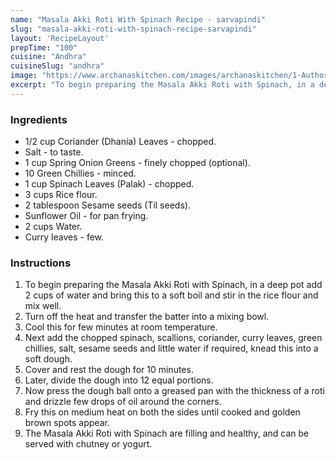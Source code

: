 ---
name: "Masala Akki Roti With Spinach Recipe - sarvapindi"
slug: "masala-akki-roti-with-spinach-recipe-sarvapindi"
layout: 'RecipeLayout'
prepTime: "100"
cuisine: "Andhra"
cuisineSlug: "andhra"
image: "https://www.archanaskitchen.com/images/archanaskitchen/1-Author/Swapna/Greens_Sarvapindi_.jpg"
excerpt: "To begin preparing the Masala Akki Roti with Spinach, in a deep pot add 2 cups of water and bring this to a soft boil and stir in the rice flour and mix well"
---

### Ingredients

- 1/2 cup Coriander (Dhania) Leaves - chopped.
- Salt - to taste.
- 1 cup Spring Onion Greens - finely chopped (optional).
- 10 Green Chillies - minced.
- 1 cup Spinach Leaves (Palak) - chopped.
- 3 cups Rice flour.
- 2 tablespoon Sesame seeds (Til seeds).
- Sunflower Oil - for pan frying.
- 2 cups Water.
- Curry leaves - few.

### Instructions

1. To begin preparing the Masala Akki Roti with Spinach, in a deep pot add 2 cups of water and bring this to a soft boil and stir in the rice flour and mix well.
1. Turn off the heat and transfer the batter into a mixing bowl.
1. Cool this for few minutes at room temperature.
1. Next add the chopped spinach, scallions, coriander, curry leaves, green chillies, salt, sesame seeds and little water if required, knead this into a soft dough.
1. Cover and rest the dough for 10 minutes.
1. Later, divide the dough into 12 equal portions.
1. Now press the dough ball onto a greased pan with the thickness of a roti and drizzle few drops of oil around the corners.
1. Fry this on medium heat on both the sides until cooked and golden brown spots appear.
1. The Masala Akki Roti with Spinach are filling and healthy, and can be served with chutney or yogurt.
